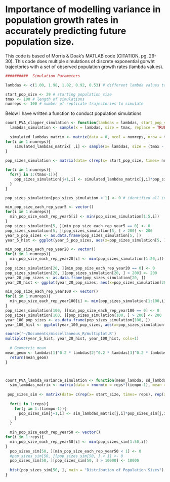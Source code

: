 Importance of modelling variance in population growth rates in accurately predicting future population size.
========================================================

This code is based of Morris & Doak's MATLAB code (CITATION, pg. 29-30).  This code does multiple simulations of discrete exponential gorwht trajectories with a set of observed population growth rates (lambda values).

```r
##########  Simulation Parameters

lambdas <- c(1.00, 1.98, 1.02, 0.92, 0.53) # different lambda values to use for simulation.  There can be as many as you want.  For this simulation, each will be drawn with an equal probability.

start_pop_size <- 29 # starting population size
tmax <- 100 # length of simulations
numreps <- 100 # number of replicate trajectories to simulate
```

Below I have written a function to conduct population simulations
```r

count_PVA_clapper_simulation <- function(lambdas = lambdas, start_pop_size = 29, tmax = 100, numreps = 100) {
  lambdas_simulation <- sample(x = lambdas, size = tmax, replace = TRUE) # generates a random sample of lambdas over the entire simulation, sampling with replacement
  
  simulated_lambdas_matrix <- matrix(data = 0, ncol = numreps, nrow = tmax - 1)
for(i in 1:numreps){
    simulated_lambdas_matrix[ ,i] <- sample(x= lambdas, size = (tmax - 1), replace = TRUE)
}
  
pop_sizes_simulation <- matrix(data= c(rep(x= start_pop_size, times= numreps), rep(x= 0, times = numreps*(tmax - 1))), ncol= numreps, byrow=TRUE)

for(i in 1:numreps){
  for(j in 1:(tmax-1)){
    pop_sizes_simulation[j+1,i] <- simulated_lambdas_matrix[j,i]*pop_sizes_simulation[j,i]
  }
}

pop_sizes_simulation[pop_sizes_simulation < 1] <- 0 # identified all instances where population size dipped below 1 individual and labeled it as extinct. 

min_pop_size_each_rep_year5 <- vector()
for(i in 1:numreps){
  min_pop_size_each_rep_year5[i] <- min(pop_sizes_simulation[1:5,i])
}
pop_sizes_simulation[5, ][min_pop_size_each_rep_year5 == 0] <- 0
pop_sizes_simulation[5, ][pop_sizes_simulation[5, ] > 200] <- 200
year_5_pop_sizes <- as.data.frame(pop_sizes_simulation[5, ])
year_5_hist <- ggplot(year_5_pop_sizes, aes(x=pop_sizes_simulation[5, ])) + geom_histogram() + xlab("")

min_pop_size_each_rep_year20 <- vector()
for(i in 1:numreps){
  min_pop_size_each_rep_year20[i] <- min(pop_sizes_simulation[1:20,i])
}
pop_sizes_simulation[20, ][min_pop_size_each_rep_year20 == 0] <- 0
pop_sizes_simulation[20, ][pop_sizes_simulation[20, ] > 200] <- 200
year_20_pop_sizes <- as.data.frame(pop_sizes_simulation[20, ])
year_20_hist <- ggplot(year_20_pop_sizes, aes(x=pop_sizes_simulation[20, ])) + geom_histogram() + xlab("")

min_pop_size_each_rep_year100 <- vector()
for(i in 1:numreps){
  min_pop_size_each_rep_year100[i] <- min(pop_sizes_simulation[1:100,i])
}
pop_sizes_simulation[100, ][min_pop_size_each_rep_year100 == 0] <- 0
pop_sizes_simulation[100, ][pop_sizes_simulation[100, ] > 200] <- 200
year_100_pop_sizes <- as.data.frame(pop_sizes_simulation[100, ])
year_100_hist <- ggplot(year_100_pop_sizes, aes(x=pop_sizes_simulation[100, ])) + geom_histogram() + xlab("Population size")

source('~/Documents/miscellaneous_R/multiplot.R')
multiplot(year_5_hist, year_20_hist, year_100_hist, cols=1)
  
  # Geometric mean
mean_geom <- lambdas[1]^0.2 * lambdas[2]^0.2 * lambdas[3]^0.2 * lambdas[4]^0.2 * lambdas[5]^0.2 # predicts an almost stable population (lambda = 1)
  return(mean_geom)
}




```


```r
count_PVA_lambda_variance_simulation <- function(mean_lambda, sd_lambda, start_size = 1000, tiempo = 50, reps = 1000) {
  sim_lambdas_matrix <- matrix(data = rnorm(n = reps*(tiempo-1), mean = mean_lambda, sd = sd_lambda), ncol = reps, nrow = tiempo - 1)
  
 pop_sizes_sim <- matrix(data= c(rep(x= start_size, times= reps), rep(x= 0, times = reps*(tiempo - 1))), ncol= reps, byrow=TRUE)
  
  for(i in 1:reps){
    for(j in 1:(tiempo-1)){
      pop_sizes_sim[j+1,i] <- sim_lambdas_matrix[j,i]*pop_sizes_sim[j,i]
    }
  }
  
  min_pop_size_each_rep_year50 <- vector()
for(i in 1:reps){
  min_pop_size_each_rep_year50[i] <- min(pop_sizes_sim[1:50,i])
}
  pop_sizes_sim[50, ][min_pop_size_each_rep_year50 < 1] <- 0
  #pop_sizes_sim[50, ][pop_sizes_sim[50, ] < 1] <- 0
  pop_sizes_sim[50, ][pop_sizes_sim[50, ] > 10000] <- 10000
  
  hist(pop_sizes_sim[50, ], main = "Distribution of Population Sizes")
}  
```

